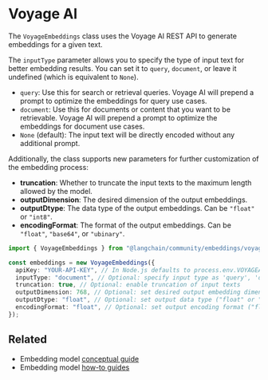 # Voyage AI

The `VoyageEmbeddings` class uses the Voyage AI REST API to generate embeddings for a given text.

The `inputType` parameter allows you to specify the type of input text for better embedding results. You can set it to `query`, `document`, or leave it undefined (which is equivalent to `None`).

- `query`: Use this for search or retrieval queries. Voyage AI will prepend a prompt to optimize the embeddings for query use cases.
- `document`: Use this for documents or content that you want to be retrievable. Voyage AI will prepend a prompt to optimize the embeddings for document use cases.
- `None` (default): The input text will be directly encoded without any additional prompt.

Additionally, the class supports new parameters for further customization of the embedding process:

- **truncation**: Whether to truncate the input texts to the maximum length allowed by the model.
- **outputDimension**: The desired dimension of the output embeddings.
- **outputDtype**: The data type of the output embeddings. Can be `"float"` or `"int8"`.
- **encodingFormat**: The format of the output embeddings. Can be `"float"`, `"base64"`, or `"ubinary"`.

```typescript
import { VoyageEmbeddings } from "@langchain/community/embeddings/voyage";

const embeddings = new VoyageEmbeddings({
  apiKey: "YOUR-API-KEY", // In Node.js defaults to process.env.VOYAGEAI_API_KEY
  inputType: "document", // Optional: specify input type as 'query', 'document', or omit for None / Undefined / Null
  truncation: true, // Optional: enable truncation of input texts
  outputDimension: 768, // Optional: set desired output embedding dimension
  outputDtype: "float", // Optional: set output data type ("float" or "int8")
  encodingFormat: "float", // Optional: set output encoding format ("float", "base64", or "ubinary")
});
```

## Related

- Embedding model [conceptual guide](/oss/concepts/embedding_models)
- Embedding model [how-to guides](/oss/how-to/#embedding-models)
